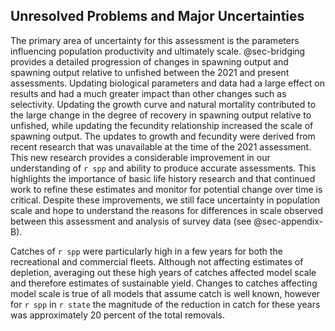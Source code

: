 ## Unresolved Problems and Major Uncertainties

<!-- Describe any special issues (e.g., unbalanced or questionable data, missing survey data) that complicate scientific assessment, questions about the best model scenario. -->

The primary area of uncertainty for this assessment is the parameters influencing population productivity and ultimately scale.  @sec-bridging provides a detailed progression of changes in spawning output and spawning output relative to unfished between the 2021 and present assessments.  Updating biological parameters and data had a large effect on results and had a much greater impact than other changes such as selectivity.  Updating the growth curve and natural mortality contributed to the large change in the degree of recovery in spawning output relative to unfished, while updating the fecundity relationship increased the scale of spawning output. The updates to growth and fecundity were derived from recent research that was unavailable at the time of the 2021 assessment.  This new research provides a considerable improvement in our understanding of `r spp` and ability to produce accurate assessments.  This highlights the importance of basic life history research and that continued work to refine these estimates and monitor for potential change over time is critical.  Despite these improvements, we still face uncertainty in population scale and hope to understand the reasons for differences in scale observed between this assessment and analysis of \gls{rov} survey data (see @sec-appendix-B).  

Catches of `r spp` were particularly high in a few years for both the recreational and commercial fleets. Although not affecting estimates of depletion, averaging out these high years of catches affected model scale and therefore estimates of sustainable yield. Changes to catches affecting model scale is true of all models that assume catch is well known, however for `r spp` in `r state` the magnitude of the reduction in catch for these years was approximately 20 percent of the total removals. 